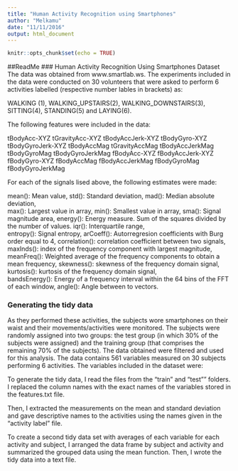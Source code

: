 ```yaml
---
title: "Human Activity Recognition using Smartphones"
author: "Melkamu"
date: "11/11/2016"
output: html_document
---
```


```r
knitr::opts_chunk$set(echo = TRUE)
```
##ReadMe
### Human Activity Recognition Using Smartphones Dataset
The data was obtained from www.smartlab.ws. The experiments included in the data were conducted on 30 volunteers that were asked to perform 6 activities labelled (respective number lables in brackets) as:

WALKING (1), 
WALKING_UPSTAIRS(2),
WALKING_DOWNSTAIRS(3), 
SITTING(4), STANDING(5) and 
LAYING(6). 

The following features were included in the data:

tBodyAcc-XYZ
tGravityAcc-XYZ
tBodyAccJerk-XYZ
tBodyGyro-XYZ
tBodyGyroJerk-XYZ
tBodyAccMag
tGravityAccMag
tBodyAccJerkMag
tBodyGyroMag
tBodyGyroJerkMag
fBodyAcc-XYZ
fBodyAccJerk-XYZ
fBodyGyro-XYZ
fBodyAccMag
fBodyAccJerkMag
fBodyGyroMag
fBodyGyroJerkMag

For each of the signals lised above, the following estimates were made: 

mean(): Mean value, 
std(): Standard deviation, 
mad(): Median absolute deviation,  
max(): Largest value in array, 
min(): Smallest value in array, 
sma(): Signal magnitude area, 
energy(): Energy measure. Sum of the squares divided by the number of values. 
iqr(): Interquartile range,  
entropy(): Signal entropy, 
arCoeff(): Autorregresion coefficients with Burg order equal to 4, 
correlation(): correlation coefficient between two signals, 
maxInds(): index of the frequency component with largest magnitude, 
meanFreq(): Weighted average of the frequency components to obtain a mean frequency, 
skewness(): skewness of the frequency domain signal, 
kurtosis(): kurtosis of the frequency domain signal,  
bandsEnergy(): Energy of a frequency interval within the 64 bins of the FFT of each window, 
angle(): Angle between to vectors.

### Generating the tidy data

As they performed these activities, the subjects wore smartphones on their waist and their movements/activities were monitored. The subjects were randomly assigned into two groups: the test group (in which 30% of the subjects were assigned) and the training group (that comprises the remaining 70% of the subjects). The data obtained were filtered and used for this analysis. The data contains 561 variables measured on 30 subjects performing 6 activities. The variables included in the dataset were:


To generate the tidy data, I read the files from the "train" and "test"" folders. I replaced the column names with the exact names of the variables stored in the features.txt file. 

Then, I extracted the measurements on the mean and standard deviation and gave descriptive names to the activities using the names given in the "activity label" file. 

To create a second tidy data set with averages of each variable for each activity and subject, I arranged the data frame by subject and activity and summarized the grouped data using the mean function. Then, I wrote the tidy data into a text file. 